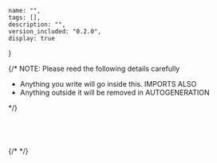 
    name: "",
    tags: [],
    description: "",
    version_included: "0.2.0",
    display: true
}

{/* 
NOTE: Please reed the following details carefully

- Anything you write will go inside this. IMPORTS ALSO
- Anything outside it will be removed in AUTOGENERATION 

*/}

<Wrapper>

<CodeBlock> 

```tsx|Name

```

```jsx|Name

```

```tsx|Implementation

```
```jsx|Implementation

```
</CodeBlock>




<Display>
    {/* <Helper/> */}
</Display>
</Wrapper>
